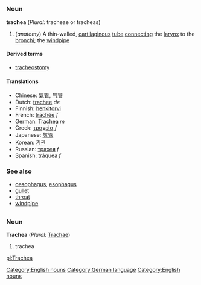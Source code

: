 =={{en}}==
[[Category:English nouns]]
===Noun===
{{wikipedia}}
'''trachea''' (''Plural:'' tracheae or tracheas)
#(''anatomy'') A thin-walled, [[cartilaginous]] [[tube]] [[connecting]] the [[larynx]] to the [[bronchi]]; the [[windpipe]]

====Derived terms====
*[[tracheostomy]]

====Translations====
*Chinese: [[氣管]], [[气管]]
*Dutch: [[trachee]] ''de''
*Finnish: [[henkitorvi]]
*French: [[trachée]] ''f''
*German: Trachea ''m''
*Greek: [[τραχεία]] ''f''
*Japanese: [[気管]]
*Korean: [[기관]]
*Russian: [[трахея]] ''f''
*Spanish: [[tráquea]] ''f''

===See also===
*[[oesophagus]], [[esophagus]]
*[[gullet]]
*[[throat]]
*[[windpipe]]


=={{de}}==
[[Category:German language]]
===Noun===
'''Trachea''' (''Plural:'' [[Trachae]])

# trachea
[[Category:English nouns]]
[[pl:Trachea]]